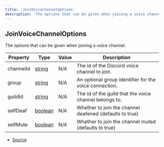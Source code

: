 ```yaml
---
title: 'JoinVoiceChannelOptions'
description: 'The options that can be given when joining a voice channel.'
---
```


## JoinVoiceChannelOptions

The options that can be given when joining a voice channel.

| Property  | Type                                                                                                | Value | Description                                             |
| --------- | --------------------------------------------------------------------------------------------------- | ----- | ------------------------------------------------------- |
| channelId | [string](https://developer.mozilla.org/en-US/docs/Web/JavaScript/Reference/Global_Objects/String)   | N/A   | The id of the Discord voice channel to join.            |
| group     | [string](https://developer.mozilla.org/en-US/docs/Web/JavaScript/Reference/Global_Objects/String)   | N/A   | An optional group identifier for the voice connection.  |
| guildId   | [string](https://developer.mozilla.org/en-US/docs/Web/JavaScript/Reference/Global_Objects/String)   | N/A   | The id of the guild that the voice channel belongs to.  |
| selfDeaf  | [boolean](https://developer.mozilla.org/en-US/docs/Web/JavaScript/Reference/Global_Objects/Boolean) | N/A   | Whether to join the channel deafened (defaults to true) |
| selfMute  | [boolean](https://developer.mozilla.org/en-US/docs/Web/JavaScript/Reference/Global_Objects/Boolean) | N/A   | Whether to join the channel muted (defaults to true)    |

- [Source](https://github.com/androz2091/discord-player/blob/ce04b3f4c6671029ce4d4aa9090e56ac7e7f5666/packages/discord-voip/src/joinVoiceChannel.ts#L24)
